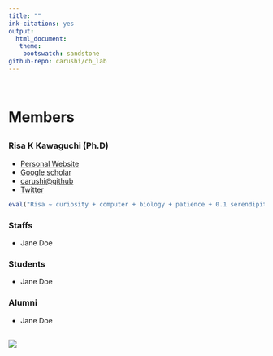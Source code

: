 ```yaml
---
title: ""
ink-citations: yes
output: 
  html_document:
   theme:
    bootswatch: sandstone 
github-repo: carushi/cb_lab
---
```


<br>

# Members {.row}
##  {.col-md-8}

### Risa K Kawaguchi (Ph.D)
- [Personal Website](https://sites.google.com/site/cawatchm/)
- [Google scholar]("https://scholar.google.com/citations?user=BLtM6hoAAAAJh")
- [carushi@github](https://github.com/carushi)
- [Twitter](https://twitter.com/can_pyong)

```r
eval("Risa ~ curiosity + computer + biology + patience + 0.1 serendipity")
```

### Staffs

- Jane Doe

### Students

- Jane Doe

### Alumni

- Jane Doe

## {.col-md-4 }

![](figures/members/kawaguchi.jpeg)